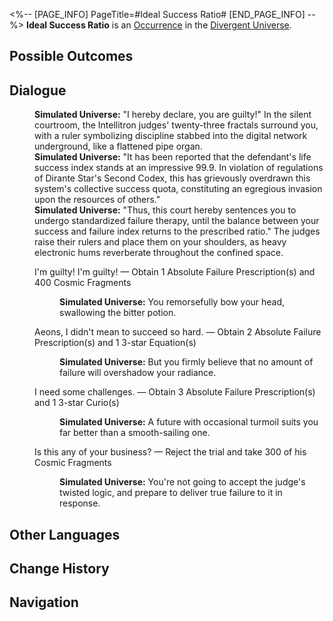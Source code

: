 <%-- [PAGE_INFO]
PageTitle=#Ideal Success Ratio#
[END_PAGE_INFO] --%>
{{Stub}}
{{Simulated Universe Event Infobox
|id            = 25501
|title         = 
|image         = Occurrence Default.png
|domains_su    = 
|domains_swarm = 
|domains_gng   = 
|domains_du    = Unknown
|domains_und   = 
|requirements  = 
|prev          = 
|next          = 
|characters    = 
|factions      = 
|order         = 
|order_du      = 138
}}
'''Ideal Success Ratio''' is an [[Divergent Universe/Occurrence|Occurrence]] in the [[Divergent Universe]].

==Possible Outcomes==
{{Possible Outcomes
|choice_1 = I'm guilty! I'm guilty!
|result_1 = Obtain 1 Absolute Failure Prescription(s) and 400 Cosmic Fragments

|choice_2 = I need some challenges.
|result_2 = Obtain 3 Absolute Failure Prescription(s) and 1 3-star Curio(s)

|choice_3 = Aeons, I didn't mean to succeed so hard.
|result_3 = Obtain 2 Absolute Failure Prescription(s) and 1 3-star Equation(s)

|choice_4 = Is this any of your business?
|result_4 = Reject the trial and take 300 of his Cosmic Fragments

}}
<!--
==Gameplay Notes==
* 
-->
==Dialogue==
{{Dialogue Start}}
:'''Simulated Universe:''' "I hereby declare, you are guilty!" In the silent courtroom, the Intellitron judges' twenty-three fractals surround you, with a ruler symbolizing discipline stabbed into the digital network underground, like a flattened pipe organ.
:'''Simulated Universe:''' "It has been reported that the defendant's life success index stands at an impressive 99.9. In violation of regulations of Dirante Star's Second Codex, this has grievously overdrawn this system's collective success quota, constituting an egregious invasion upon the resources of others."
:'''Simulated Universe:''' "Thus, this court hereby sentences you to undergo standardized failure therapy, until the balance between your success and failure index returns to the prescribed ratio." The judges raise their rulers and place them on your shoulders, as heavy electronic hums reverberate throughout the confined space.
:{{DIcon|Star}} I'm guilty! I'm guilty! &mdash; Obtain 1 Absolute Failure Prescription(s) and 400 Cosmic Fragments
::'''Simulated Universe:''' You remorsefully bow your head, swallowing the bitter potion.
:{{DIcon|Star}} Aeons, I didn't mean to succeed so hard. &mdash; Obtain 2 Absolute Failure Prescription(s) and 1 3-star Equation(s)
::'''Simulated Universe:''' But you firmly believe that no amount of failure will overshadow your radiance.
:{{DIcon|Star}} I need some challenges. &mdash; Obtain 3 Absolute Failure Prescription(s) and 1 3-star Curio(s)
::'''Simulated Universe:''' A future with occasional turmoil suits you far better than a smooth-sailing one.
:{{DIcon|Star}} Is this any of your business? &mdash; Reject the trial and take 300 of his Cosmic Fragments
::'''Simulated Universe:''' You're not going to accept the judge's twisted logic, and prepare to deliver true failure to it in response.
{{Dialogue End}}

==Other Languages==
{{Other Languages
|en   = Ideal Success Ratio
|zhs  = 成功的标准比
|zht  = 成功的標準比
|ja   = {{Rubi|成功|せいこう}}の{{Rubi|黄金比|おうごんひ}}
|ko   = 성공의 표준비율
|es   = La medida del éxito
|fr   = Pourcentage de réussite idéal
|ru   = Критерий успеха
|th   = เกณฑ์ความสำเร็จ
|vi   = Tiêu Chuẩn Của Sự Thành Công
|de   = Erfolgskriterium
|id   = Kriteria Sukses
|pt   = Proporção Ideal de Sucesso
}}

==Change History==
{{Change History|3.1}}

==Navigation==
{{Occurrence Navbox}}